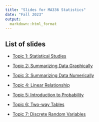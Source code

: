 ```yaml
---
title: "Slides for MA336 Statistics"
date: "Fall 2023"
output:
  markdown::html_format
---
```


## List of slides

- [Topic 1: Statistical Studies](Topic-1-Statistical-Studies.html)

- [Topic 2: Summarizing Data Graphically](Topic-2-Graphical-Descriptions.html)

- [Topic 3: Summarizing Data Numerically](Topic-3-Numercial-Descriptions.html)

- [Topic 4: Linear Relationship](Topic-4-Linear-Relationship.html)

- [Topic 5: Introduction to Probability](Topic-5-Probability.html)

- [Topic 6: Two-way Tables](Topic-6-Two-Way-Tables.html)

- [Topic 7: Discrete Random Variables](Topic-7-Discrete-Random-Variables.html)

